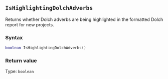 ::: {.minipage data-latex="{\textwidth}"}
## `IsHighlightingDolchAdverbs`

Returns whether Dolch adverbs are being highlighted in the formatted Dolch report for new projects.

### Syntax {-}

``` .lua
boolean IsHighlightingDolchAdverbs()
```

### Return value {-}

Type: `boolean`
:::
